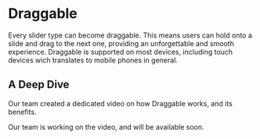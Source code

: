 
# Draggable

Every slider type can become draggable. This means users can hold onto a slide and drag to the next one, providing an unforgettable and smooth experience. Draggable is supported on most devices, including touch devices wich translates to mobile phones in general.

## A Deep Dive

Our team created a dedicated video on how Draggable works, and its benefits.

<YouTubeEmbed url="https://www.youtube.com/embed/sWRUzxINCoA?si=h-Cr9oGrFP317PQH" title="" />

<Callout type='info'>
    Our team is working on the video, and will be available soon.
</Callout>